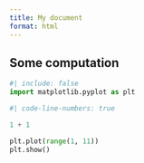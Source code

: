 ```yaml
---
title: My document
format: html
---
```


## Some computation

```python
#| include: false
import matplotlib.pyplot as plt
```

```python
#| code-line-numbers: true

1 + 1
```  

```python
plt.plot(range(1, 11)) 
plt.show()
```